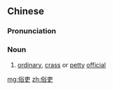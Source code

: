 ==Chinese==
{{zh-forms}}

===Pronunciation===
{{zh-pron
|m=súlì
|c=zuk6 lei6
|cat=n
}}

===Noun===
{{zh-noun}}

# {{lb|zh|archaic}} [[ordinary]], [[crass]] or [[petty]] [[official]]

[[mg:俗吏]]
[[zh:俗吏]]